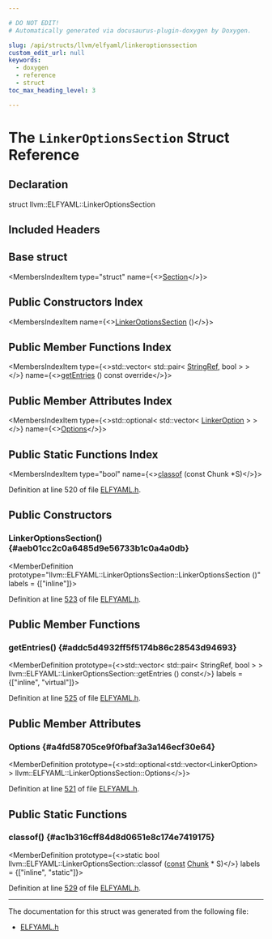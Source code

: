 ```yaml
---

# DO NOT EDIT!
# Automatically generated via docusaurus-plugin-doxygen by Doxygen.

slug: /api/structs/llvm/elfyaml/linkeroptionssection
custom_edit_url: null
keywords:
  - doxygen
  - reference
  - struct
toc_max_heading_level: 3

---
```





# The `LinkerOptionsSection` Struct Reference

<DoxygenPage pluginConfig={pluginConfig}>



## Declaration

<CodeBlock>struct llvm::ELFYAML::LinkerOptionsSection</CodeBlock>

## Included Headers

<IncludesList>
<IncludesListItem
  filePath="llvm/ObjectYAML/ELFYAML.h"
  permalink="/docs/api/files/include/include/llvm/include/llvm/objectyaml/elfyaml-h"
  isLocal="true" />
</IncludesList>

## Base struct

<MembersIndex>

<MembersIndexItem
  type="struct"
  name={<><a href="/docs/api/structs/llvm/elfyaml/section">Section</a></>}>
</MembersIndexItem>

</MembersIndex>

## Public Constructors Index

<MembersIndex>

<MembersIndexItem
  name={<><a href="#aeb01cc2c0a6485d9e56733b1c0a4a0db">LinkerOptionsSection</a> ()</>}>
</MembersIndexItem>

</MembersIndex>

## Public Member Functions Index

<MembersIndex>

<MembersIndexItem
  type={<>std::vector&lt; std::pair&lt; <a href="/docs/api/classes/llvm/stringref">StringRef</a>, bool &gt; &gt;</>}
  name={<><a href="#addc5d4932ff5f5174b86c28543d94693">getEntries</a> () const override</>}>
</MembersIndexItem>

</MembersIndex>

## Public Member Attributes Index

<MembersIndex>

<MembersIndexItem
  type={<>std::optional&lt; std::vector&lt; <a href="/docs/api/structs/llvm/elfyaml/linkeroption">LinkerOption</a> &gt; &gt;</>}
  name={<><a href="#a4fd58705ce9f0fbaf3a3a146ecf30e64">Options</a></>}>
</MembersIndexItem>

</MembersIndex>

## Public Static Functions Index

<MembersIndex>

<MembersIndexItem
  type="bool"
  name={<><a href="#ac1b316cff84d8d0651e8c174e7419175">classof</a> (const Chunk &#42;S)</>}>
</MembersIndexItem>

</MembersIndex>


Definition at line 520 of file <a href="/docs/api/files/include/include/llvm/include/llvm/objectyaml/elfyaml-h">ELFYAML.h</a>.

<SectionDefinition>

## Public Constructors

### LinkerOptionsSection() {#aeb01cc2c0a6485d9e56733b1c0a4a0db}

<MemberDefinition
  prototype="llvm::ELFYAML::LinkerOptionsSection::LinkerOptionsSection ()"
  labels = {["inline"]}>

Definition at line <a href="/docs/api/files/include/include/llvm/include/llvm/objectyaml/elfyaml-h/#l00523">523</a> of file <a href="/docs/api/files/include/include/llvm/include/llvm/objectyaml/elfyaml-h">ELFYAML.h</a>.
</MemberDefinition>

</SectionDefinition>

<SectionDefinition>

## Public Member Functions

### getEntries() {#addc5d4932ff5f5174b86c28543d94693}

<MemberDefinition
  prototype={<>std::vector&lt; std::pair&lt; StringRef, bool &gt; &gt; llvm::ELFYAML::LinkerOptionsSection::getEntries () const</>}
  labels = {["inline", "virtual"]}>

Definition at line <a href="/docs/api/files/include/include/llvm/include/llvm/objectyaml/elfyaml-h/#l00525">525</a> of file <a href="/docs/api/files/include/include/llvm/include/llvm/objectyaml/elfyaml-h">ELFYAML.h</a>.
</MemberDefinition>

</SectionDefinition>

<SectionDefinition>

## Public Member Attributes

### Options {#a4fd58705ce9f0fbaf3a3a146ecf30e64}

<MemberDefinition
  prototype={<>std::optional&lt;std::vector&lt;LinkerOption&gt; &gt; llvm::ELFYAML::LinkerOptionsSection::Options</>}>

Definition at line <a href="/docs/api/files/include/include/llvm/include/llvm/objectyaml/elfyaml-h/#l00521">521</a> of file <a href="/docs/api/files/include/include/llvm/include/llvm/objectyaml/elfyaml-h">ELFYAML.h</a>.
</MemberDefinition>

</SectionDefinition>

<SectionDefinition>

## Public Static Functions

### classof() {#ac1b316cff84d8d0651e8c174e7419175}

<MemberDefinition
  prototype={<>static bool llvm::ELFYAML::LinkerOptionsSection::classof (<a href="/docs/api/files/lib/lib/target/lib/target/aarch64/aarch64promoteconstant-cpp/#a90f8350fecae261c25be85d38b451bff">const</a> <a href="/docs/api/structs/llvm/elfyaml/chunk">Chunk</a> &#42; S)</>}
  labels = {["inline", "static"]}>

Definition at line <a href="/docs/api/files/include/include/llvm/include/llvm/objectyaml/elfyaml-h/#l00529">529</a> of file <a href="/docs/api/files/include/include/llvm/include/llvm/objectyaml/elfyaml-h">ELFYAML.h</a>.
</MemberDefinition>

</SectionDefinition>

<hr/>

The documentation for this struct was generated from the following file:

<ul>
<li><a href="/docs/api/files/include/include/llvm/include/llvm/objectyaml/elfyaml-h">ELFYAML.h</a></li>
</ul>

</DoxygenPage>
